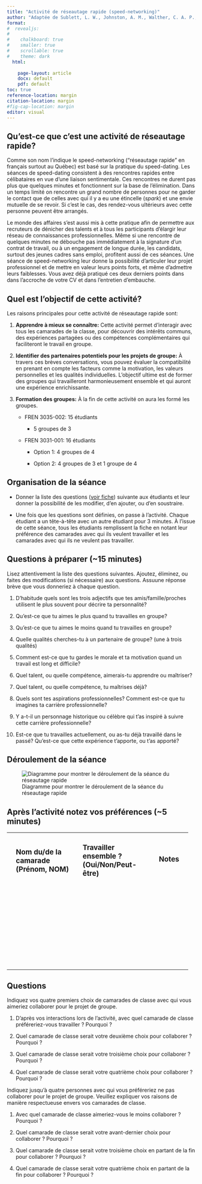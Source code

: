 ```yaml
---
title: "Activité de réseautage rapide (speed-networking)"
author: "Adaptée de Sublett, L. W., Johnston, A. M., Walther, C. A. P., Seahorn, C., Moreno, G. L., & Brownlee, L. (2022). Speed-Interviewing for Classroom  Group Formation: How a Clever Twist on the Classic “Speed-Dating” Tradition Enhances Small Group Coursework. Teaching of Psychology, 0(0). https://doi.org/10.1177/00986283221134034"
format: 
#  revealjs: 
#    
#    chalkboard: true
#    smaller: true
#    scrollable: true
#    theme: dark
  html: 
    
    page-layout: article
    docx: default
    pdf: default
toc: true
reference-location: margin
citation-location: margin
#fig-cap-location: margin
editor: visual  
---
```


## Qu’est-ce que c’est une activité de réseautage rapide?

Comme son nom l’indique le speed-networking (“réseautage rapide” en français surtout au Québec) est basé sur la pratique du speed-dating. Les séances de speed-dating consistent à des rencontres rapides entre célibataires en vue d’une liaison sentimentale. Ces rencontres ne durent pas plus que quelques minutes et fonctionnent sur la base de l’élimination. Dans un temps limité on rencontre un grand nombre de personnes pour ne garder le contact que de celles avec qui il y a eu une étincelle (*spark*) et une envie mutuelle de se revoir. Si c’est le cas, des rendez-vous ultérieurs avec cette personne peuvent être arrangés.

Le monde des affaires s’est aussi mis à cette pratique afin de permettre aux recruteurs de dénicher des talents et à tous les participants d’élargir leur réseau de connaissances professionnelles. Même si une rencontre de quelques minutes ne débouche pas immédiatement à la signature d’un contrat de travail, ou à un engagement de longue durée, les candidats, surtout des jeunes cadres sans emploi, profitent aussi de ces séances. Une séance de speed-networking leur donne la possibilité d’articuler leur projet professionnel et de mettre en valeur leurs points forts, et même d’admettre leurs faiblesses. Vous avez déjà pratiqué ces deux derniers points dans dans l’accroche de votre CV et dans l’entretien d’embauche.

## Quel est l’objectif de cette activité?

Les raisons principales pour cette activité de réseautage rapide sont:

1.  **Apprendre à mieux se connaître:** Cette activité permet d’interagir avec tous les camarades de la classe, pour découvrir des intérêts communs, des expériences partagées ou des compétences complémentaires qui faciliteront le travail en groupe.

2.  **Identifier des partenaires potentiels pour les projets de groupe:** À travers ces brèves conversations, vous pouvez évaluer la compatibilité en prenant en compte les facteurs comme la motivation, les valeurs personnelles et les qualités individuelles. L’objectif ultime est de former des groupes qui travailleront harmonieusement ensemble et qui auront une expérience enrichissante.

3.  **Formation des groupes:** À la fin de cette activité on aura les formé les groupes.

    -   FREN 3035-002: 15 étudiants

        -   5 groupes de 3

    -   FREN 3031-001: 16 étudiants

        -   Option 1: 4 groupes de 4

        -   Option 2: 4 groupes de 3 et 1 groupe de 4

## Organisation de la séance

-   Donner la liste des questions ([voir fiche](https://canvas.its.virginia.edu/courses/104170/files/7251725?wrap=1)) suivante aux étudiants et leur donner la possibilité de les modifier, d'en ajouter, ou d'en soustraire. 

-   Une fois que les questions sont définies, on passe à l'activité. Chaque étudiant a un tête-à-tête avec un autre étudiant pour 3 minutes. À l'issue de cette séance, tous les étudiants remplissent la fiche en notant leur préférence des camarades avec qui ils veulent travailler et les camarades avec qui ils ne veulent pas travailler.

## Questions à préparer (\~15 minutes)

Lisez attentivement la liste des questions suivantes. Ajoutez, éliminez, ou faites des modifications (si nécessaire) aux questions. Assuune réponse brève que vous donneriez à chaque question.

1.  D'habitude quels sont les trois adjectifs que tes amis/famille/proches utilisent le plus souvent pour décrire ta personnalité?

2.  Qu'est-ce que tu aimes le plus quand tu travailles en groupe?

3.  Qu'est-ce que tu aimes le moins quand tu travailles en groupe?

4.  Quelle qualités cherches-tu à un partenaire de groupe? (une à trois qualités)

5.  Comment est-ce que tu gardes le morale et ta motivation quand un travail est long et difficile?

6.  Quel talent, ou quelle compétence, aimerais-tu apprendre ou maîtriser?

7.  Quel talent, ou quelle compétence, tu maîtrises déjà?

8.  Quels sont tes aspirations professionnelles? Comment est-ce que tu imagines ta carrière professionnelle?

9.  Y a-t-il un personnage historique ou célèbre qui t’as inspiré à suivre cette carrière professionnelle?

10. Est-ce que tu travailles actuellement, ou as-tu déjà travaillé dans le passé? Qu'est-ce que cette expérience t'apporte, ou t'as apporté?

## Déroulement de la séance

![Diagramme pour montrer le déroulement de la séance du réseautage rapide](Screenshot 2024-03-12 at 7.28.02 AM.png)

## Après l’activité notez vos préférences (\~5 minutes)

+---+-----------------------------------------+---+-----------------------------------------------+---+-----------+---+
|   | ### Nom du/de la camarade (Prénom, NOM) |   | ### Travailler ensemble ? (Oui/Non/Peut-être) |   | ### Notes |   |
|   |                                         |   |                                               |   |           |   |
|   |                                         |   |                                               |   | ###       |   |
+---+-----------------------------------------+---+-----------------------------------------------+---+-----------+---+
|   |                                         |   |                                               |   |           |   |
+---+-----------------------------------------+---+-----------------------------------------------+---+-----------+---+
|   |                                         |   |                                               |   |           |   |
+---+-----------------------------------------+---+-----------------------------------------------+---+-----------+---+
|   |                                         |   |                                               |   |           |   |
+---+-----------------------------------------+---+-----------------------------------------------+---+-----------+---+
|   |                                         |   |                                               |   |           |   |
+---+-----------------------------------------+---+-----------------------------------------------+---+-----------+---+
|   |                                         |   |                                               |   |           |   |
+---+-----------------------------------------+---+-----------------------------------------------+---+-----------+---+
|   |                                         |   |                                               |   |           |   |
+---+-----------------------------------------+---+-----------------------------------------------+---+-----------+---+
|   |                                         |   |                                               |   |           |   |
+---+-----------------------------------------+---+-----------------------------------------------+---+-----------+---+
|   |                                         |   |                                               |   |           |   |
+---+-----------------------------------------+---+-----------------------------------------------+---+-----------+---+
|   |                                         |   |                                               |   |           |   |
+---+-----------------------------------------+---+-----------------------------------------------+---+-----------+---+
|   |                                         |   |                                               |   |           |   |
+---+-----------------------------------------+---+-----------------------------------------------+---+-----------+---+
|   |                                         |   |                                               |   |           |   |
+---+-----------------------------------------+---+-----------------------------------------------+---+-----------+---+
|   |                                         |   |                                               |   |           |   |
+---+-----------------------------------------+---+-----------------------------------------------+---+-----------+---+
|   |                                         |   |                                               |   |           |   |
+---+-----------------------------------------+---+-----------------------------------------------+---+-----------+---+
|   |                                         |   |                                               |   |           |   |
+---+-----------------------------------------+---+-----------------------------------------------+---+-----------+---+
|   |                                         |   |                                               |   |           |   |
+---+-----------------------------------------+---+-----------------------------------------------+---+-----------+---+
|   |                                         |   |                                               |   |           |   |
+---+-----------------------------------------+---+-----------------------------------------------+---+-----------+---+
|   |                                         |   |                                               |   |           |   |
+---+-----------------------------------------+---+-----------------------------------------------+---+-----------+---+
|   |                                         |   |                                               |   |           |   |
+---+-----------------------------------------+---+-----------------------------------------------+---+-----------+---+
|   |                                         |   |                                               |   |           |   |
+---+-----------------------------------------+---+-----------------------------------------------+---+-----------+---+
|   |                                         |   |                                               |   |           |   |
+---+-----------------------------------------+---+-----------------------------------------------+---+-----------+---+
|   |                                         |   |                                               |   |           |   |
+---+-----------------------------------------+---+-----------------------------------------------+---+-----------+---+
|   |                                         |   |                                               |   |           |   |
+---+-----------------------------------------+---+-----------------------------------------------+---+-----------+---+
|   |                                         |   |                                               |   |           |   |
+---+-----------------------------------------+---+-----------------------------------------------+---+-----------+---+
|   |                                         |   |                                               |   |           |   |
+---+-----------------------------------------+---+-----------------------------------------------+---+-----------+---+
|   |                                         |   |                                               |   |           |   |
+---+-----------------------------------------+---+-----------------------------------------------+---+-----------+---+
|   |                                         |   |                                               |   |           |   |
+---+-----------------------------------------+---+-----------------------------------------------+---+-----------+---+
|   |                                         |   |                                               |   |           |   |
+---+-----------------------------------------+---+-----------------------------------------------+---+-----------+---+
|   |                                         |   |                                               |   |           |   |
+---+-----------------------------------------+---+-----------------------------------------------+---+-----------+---+
|   |                                         |   |                                               |   |           |   |
+---+-----------------------------------------+---+-----------------------------------------------+---+-----------+---+
|   |                                         |   |                                               |   |           |   |
+---+-----------------------------------------+---+-----------------------------------------------+---+-----------+---+
|   |                                         |   |                                               |   |           |   |
+---+-----------------------------------------+---+-----------------------------------------------+---+-----------+---+
|   |                                         |   |                                               |   |           |   |
+---+-----------------------------------------+---+-----------------------------------------------+---+-----------+---+
|   |                                         |   |                                               |   |           |   |
+---+-----------------------------------------+---+-----------------------------------------------+---+-----------+---+
|   |                                         |   |                                               |   |           |   |
+---+-----------------------------------------+---+-----------------------------------------------+---+-----------+---+
|   |                                         |   |                                               |   |           |   |
+---+-----------------------------------------+---+-----------------------------------------------+---+-----------+---+
|   |                                         |   |                                               |   |           |   |
+---+-----------------------------------------+---+-----------------------------------------------+---+-----------+---+
|   |                                         |   |                                               |   |           |   |
+---+-----------------------------------------+---+-----------------------------------------------+---+-----------+---+

## Questions

Indiquez vos quatre premiers choix de camarades de classe avec qui vous aimeriez collaborer pour le projet de groupe.

1.  D’après vos interactions lors de l’activité, avec quel camarade de classe préféreriez-vous travailler ? Pourquoi ?

2.  Quel camarade de classe serait votre deuxième choix pour collaborer ? Pourquoi ?

3.  Quel camarade de classe serait votre troisième choix pour collaborer ? Pourquoi ?

4.  Quel camarade de classe serait votre quatrième choix pour collaborer ? Pourquoi ?

Indiquez jusqu'à quatre personnes avec qui vous préféreriez ne pas collaborer pour le projet de groupe. Veuillez expliquer vos raisons de manière respectueuse envers vos camarades de classe.

1.  Avec quel camarade de classe aimeriez-vous le moins collaborer ? Pourquoi ?

2.  Quel camarade de classe serait votre avant-dernier choix pour collaborer ? Pourquoi ?

3.  Quel camarade de classe serait votre troisième choix en partant de la fin pour collaborer ? Pourquoi ?

4.  Quel camarade de classe serait votre quatrième choix en partant de la fin pour collaborer ? Pourquoi ?
